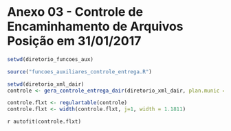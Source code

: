 # Anexo 03 - Controle de Encaminhamento de Arquivos Posição em 31/01/2017

```r
setwd(diretorio_funcoes_aux)

source("funcoes_auxiliares_controle_entrega.R")

setwd(diretorio_xml_dair)
controle <- gera_controle_entrega_dair(diretorio_xml_dair, plan.munic = "F:\\CTO\\_RPPS\\shiny-apps\\rpps-app\\dados\\cnpj_municipios.xlsx")

controle.flxt <- regulartable(controle)
controle.flxt <- width(controle.flxt, j=1, width = 1.1811)

```

`r autofit(controle.flxt)`

